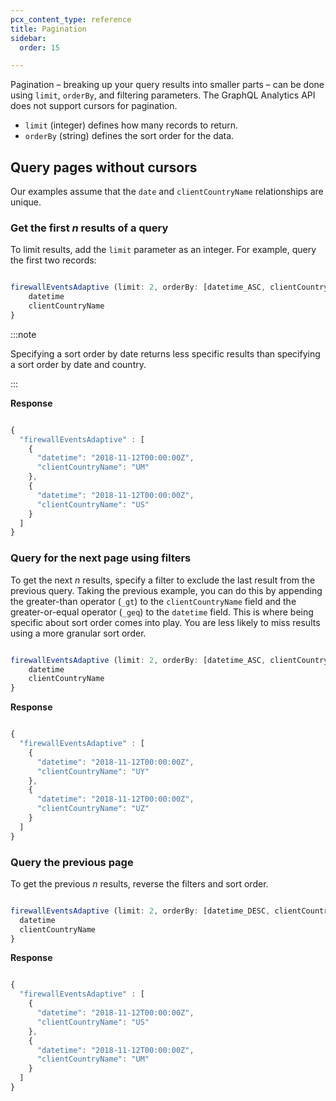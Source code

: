 ```yaml
---
pcx_content_type: reference
title: Pagination
sidebar:
  order: 15

---
```


Pagination – breaking up your query results into smaller parts – can be done using `limit`, `orderBy`, and filtering parameters. The GraphQL Analytics API does not support cursors for pagination.

* `limit` (integer) defines how many records to return.
* `orderBy` (string) defines the sort order for the data.

## Query pages without cursors

Our examples assume that the `date` and `clientCountryName` relationships are unique.

### Get the first *n* results of a query

To limit results, add the `limit` parameter as an integer. For example, query the first two records:

```javascript

firewallEventsAdaptive (limit: 2, orderBy: [datetime_ASC, clientCountryName_ASC]) {
    datetime
    clientCountryName
}
```

:::note


Specifying a sort order by date returns less specific results than specifying a sort order by date and country.


:::

**Response**

```javascript

{
  "firewallEventsAdaptive" : [
    {
      "datetime": "2018-11-12T00:00:00Z",
      "clientCountryName": "UM"
    },
    {
      "datetime": "2018-11-12T00:00:00Z",
      "clientCountryName": "US"
    }
  ]
}
```

### Query for the next page using filters

To get the next *n* results, specify a filter to exclude the last result from the previous query. Taking the previous example, you can do this by appending the greater-than operator (`_gt`) to the `clientCountryName` field and the greater-or-equal operator (`_geq`) to the `datetime` field. This is where being specific about sort order comes into play. You are less likely to miss results using a more granular sort order.

```javascript

firewallEventsAdaptive (limit: 2, orderBy: [datetime_ASC, clientCountryName_ASC], filter: {datetime_geq: "2018-11-12T00:00:00Z", clientCountryName_gt: "US"}) {
    datetime
    clientCountryName
}
```

**Response**

```javascript

{
  "firewallEventsAdaptive" : [
    {
      "datetime": "2018-11-12T00:00:00Z",
      "clientCountryName": "UY"
    },
    {
      "datetime": "2018-11-12T00:00:00Z",
      "clientCountryName": "UZ"
    }
  ]
}
```

### Query the previous page

To get the previous *n* results, reverse the filters and sort order.

```javascript

firewallEventsAdaptive (limit: 2, orderBy: [datetime_DESC, clientCountryName_DESC, filter: {datetime_leq: "2018-11-12T00:00:00Z", clientCountryName_lt: "UY"}]) {
  datetime
  clientCountryName
}
```

**Response**

```javascript

{
  "firewallEventsAdaptive" : [
    {
      "datetime": "2018-11-12T00:00:00Z",
      "clientCountryName": "US"
    },
    {
      "datetime": "2018-11-12T00:00:00Z",
      "clientCountryName": "UM"
    }
  ]
}
```
